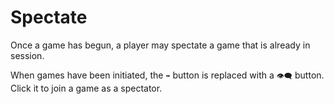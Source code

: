 # Spectate

Once a game has begun, a player may spectate a game that is already in session.

When games have been initiated, the `➡️` button is replaced with a `👁️‍🗨️` button. Click it to join a game as a spectator.
